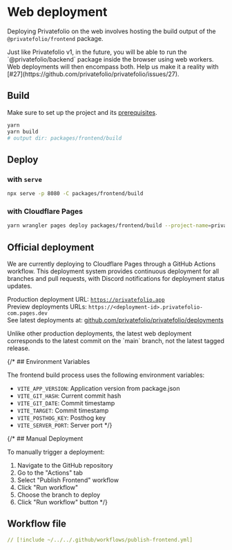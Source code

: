 
# Web deployment

Deploying Privatefolio on the web involves hosting the build output of the `@privatefolio/frontend` package.

<Callout type="info">
  Just like Privatefolio v1, in the future, you will be able to run the `@privatefolio/backend` package inside the browser using web workers. Web deployments will then encompass both. Help us make it a reality with 
  [#27](https://github.com/privatefolio/privatefolio/issues/27).
</Callout>

## Build

Make sure to set up the project and its [prerequisites](./CONTRIBUTING.md).

```bash
yarn
yarn build
# output dir: packages/frontend/build

```

## Deploy

### with `serve`

```bash
npx serve -p 8080 -C packages/frontend/build
```

### with Cloudflare Pages

```bash
yarn wrangler pages deploy packages/frontend/build --project-name=privatefolio
```

## Official deployment

We are currently deploying to Cloudflare Pages through a GitHub Actions workflow.
This deployment system provides continuous deployment for all branches and pull requests, with Discord notifications for deployment status updates.


Production deployment URL: [`https://privatefolio.app`](https://privatefolio.app) <br/>
Preview deployments URLs: `https://<deployment-id>.privatefolio-com.pages.dev` <br/>
See latest deployments at:
[github.com/privatefolio/privatefolio/deployments](https://github.com/privatefolio/privatefolio/deployments)

<Callout type="note">
  Unlike other production deployments, the latest web deployment corresponds to the latest commit on the `main` branch, not the latest tagged release.
</Callout>

{/* ## Environment Variables

The frontend build process uses the following environment variables:

- `VITE_APP_VERSION`: Application version from package.json
- `VITE_GIT_HASH`: Current commit hash
- `VITE_GIT_DATE`: Commit timestamp
- `VITE_TARGET`: Commit timestamp
- `VITE_POSTHOG_KEY`: Posthog key
- `VITE_SERVER_PORT`: Server port */}

{/* ## Manual Deployment

To manually trigger a deployment:

1. Navigate to the GitHub repository
2. Go to the "Actions" tab
3. Select "Publish Frontend" workflow
4. Click "Run workflow"
5. Choose the branch to deploy
6. Click "Run workflow" button */}

## Workflow file

```yaml [.github/workflows/publish-frontend.yml]
// [!include ~/../../.github/workflows/publish-frontend.yml] 
``` 
